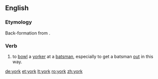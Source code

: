 {{also|York}}
==English==

===Etymology===
Back-formation from {{m|en|yorker}}.

===Verb===
{{en-verb}}

# {{context|cricket|lang=en}} to [[bowl]] a [[yorker]] at a [[batsman]], especially to get a batsman [[out]] in this way.

[[de:york]]
[[et:york]]
[[lt:york]]
[[ro:york]]
[[zh:york]]